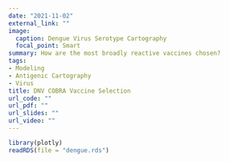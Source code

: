 ```yaml
---
date: "2021-11-02"
external_link: ""
image:
  caption: Dengue Virus Serotype Cartography
  focal_point: Smart
summary: How are the most broadly reactive vaccines chosen?
tags:
- Modeling 
- Antigenic Cartography 
- Virus
title: DNV COBRA Vaccine Selection
url_code: ""
url_pdf: ""
url_slides: ""
url_video: ""
---
```


```r
library(plotly)
readRDS(file = "dengue.rds")
```

